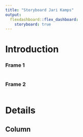 ```yaml
---
title: "Storyboard Jari Kamps"
output: 
  flexdashboard::flex_dashboard:
    storyboard: true
---
```


Introduction {.storyboard}
=========================================

### Frame 1

```r
```

### Frame 2

```r
```

Details
=========================================

Column
-----------------------------------------